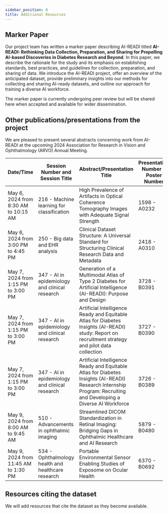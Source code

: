 ```yaml
---
sidebar_position: 8
title: Additional Resources
---
```


## Marker Paper

Our project team has written a marker paper describing AI-READI titled **AI-READI: Rethinking Data Collection, Preparation, and Sharing for Propelling AI-based Discoveries in Diabetes Research and Beyond**. In this paper, we describe the rationale for the study and its emphasis on establishing standards, best practices, and guidelines for collection, preparation, and sharing of data. We introduce the AI-READI project, offer an overview of the anticipated dataset, provide preliminary insights into our methods for collecting and sharing AI-ready datasets, and outline our approach for training a diverse AI workforce.

The marker paper is currently undergoing peer review but will be shared here when accepted and available for wider dissemination.

## Other publications/presentations from the project

We are pleased to present several abstracts concerning work from AI-READI at the upcoming 2024 Association for Research in Vision and Ophthalmology (ARVO) Annual Meeting.

| Date/Time                            | Session Number and Session Title                   | Abstract/Presentation Title                                                                                                                                      | Presentation Number - Poster Number |
| ------------------------------------ | -------------------------------------------------- | ---------------------------------------------------------------------------------------------------------------------------------------------------------------- | ----------------------------------- |
| May 6, 2024 from 8:30 AM to 10:15 AM | 216 - Machine learning for classification          | High Prevalence of Artifacts in Optical Coherence Tomography Images with Adequate Signal Strength                                                                | 1598 - A0232                        |
| May 6, 2024 from 3:00 PM to 4:45 PM  | 250 - Big data and EHR analysis                    | Clinical Dataset Structure: A Universal Standard for Structuring Clinical Research Data and Metadata                                                             | 2418 - A0310                        |
| May 7, 2024 from 1:15 PM to 3:00 PM  | 347 - AI in epidemiology and clinical research     | Generation of a Multimodal Atlas of Type 2 Diabetes for Artificial Intelligence (AI-READI): Purpose and Design                                                   | 3728 - B0391                        |
| May 7, 2024 from 1:15 PM to 3:00 PM  | 347 - AI in epidemiology and clinical research     | Artificial Intelligence Ready and Equitable Atlas for Diabetes Insights (AI-READI) study: Report on recruitment strategy and pilot data collection               | 3727 - B0390                        |
| May 7, 2024 from 1:15 PM to 3:00 PM  | 347 - AI in epidemiology and clinical research     | Artificial Intelligence Ready and Equitable Atlas for Diabetes Insights (AI-READI) Research Internship Program: Recruiting and Developing a Diverse AI Workforce | 3726 - B0389                        |
| May 9, 2024 from 8:00 AM to 9:45 AM  | 510 - Advancements in ophthalmic imaging           | Streamlined DICOM Standardization in Retinal Imaging: Bridging Gaps in Ophthalmic Healthcare and AI Research                                                     | 5879 - B0480                        |
| May 9, 2024 from 11:45 AM to 1:30 PM | 534 - Ophthalmology health and healthcare research | Portable Environmental Sensor Enabling Studies of Exposome on Ocular Health                                                                                      | 6370 - B0692                        |

## Resources citing the dataset

We will add resources that cite the dataset as they become available.
